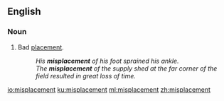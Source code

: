 ==English==
===Noun===
{{en-noun}}

#Bad [[placement]].
#:''His '''misplacement''' of his foot sprained his ankle.''
#:''The '''misplacement''' of the supply shed at the far corner of the field resulted in great loss of time.''

[[io:misplacement]]
[[ku:misplacement]]
[[ml:misplacement]]
[[zh:misplacement]]
